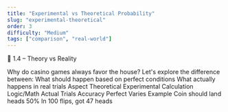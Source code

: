 ```yaml
---
title: "Experimental vs Theoretical Probability"
slug: "experimental-theoretical"
order: 3
difficulty: "Medium"
tags: ["comparison", "real-world"]
---
```


<Title2>🔬 1.4 – Theory vs Reality</Title2>

<Paragraph>
Why do casino games always favor the house? Let's explore the difference between:
</Paragraph>

<Grid columns={2}>
  <Definition title="🧠 Theoretical Probability" badge="Expected">
    What <BoldText>should</BoldText> happen based on perfect conditions
  </Definition>
  
  <Definition title="🔍 Experimental Probability" badge="Observed">
    What <BoldText>actually</BoldText> happens in real trials
  </Definition>
</Grid>

<Table>
  <TableHead>
    <TableRow>
      <TableHeaderCell>Aspect</TableHeaderCell>
      <TableHeaderCell>Theoretical</TableHeaderCell>
      <TableHeaderCell>Experimental</TableHeaderCell>
    </TableRow>
  </TableHead>
  <TableBody>
    <TableRow>
      <TableCell>Calculation</TableCell>
      <TableCell>Logic/Math</TableCell>
      <TableCell>Actual Trials</TableCell>
    </TableRow>
    <TableRow>
      <TableCell>Accuracy</TableCell>
      <TableCell>Perfect</TableCell>
      <TableCell>Varies</TableCell>
    </TableRow>
    <TableRow>
      <TableCell>Example</TableCell>
      <TableCell>Coin should land heads 50%</TableCell>
      <TableCell>In 100 flips, got 47 heads</TableCell>
    </TableRow>
  </TableBody>
</Table>
